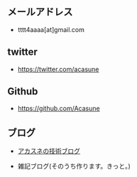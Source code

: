 ﻿## メールアドレス

- tttt4aaaa[at]gmail.com

## twitter

- <a href="https://twitter.com/acasune">https://twitter.com/acasune</a>

## Github

- <a href="https://github.com/Acasune">https://github.com/Acasune</a>

## ブログ

- <a href="http://acasu.net/">アカスネの技術ブログ</a>

- 雑記ブログ(そのうち作ります。きっと。)
